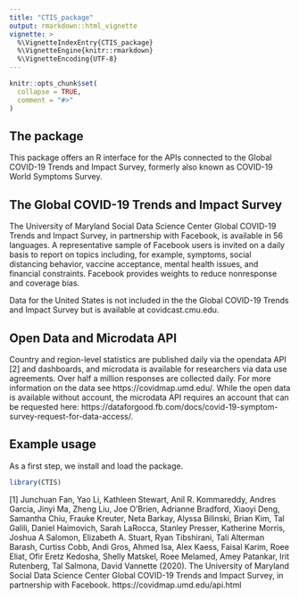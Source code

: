 ```yaml
---
title: "CTIS_package"
output: rmarkdown::html_vignette
vignette: >
  %\VignetteIndexEntry{CTIS_package}
  %\VignetteEngine{knitr::rmarkdown}
  %\VignetteEncoding{UTF-8}
---
```


```r
knitr::opts_chunk$set(
  collapse = TRUE,
  comment = "#>"
)
```



## The package

This package offers an R interface for the APIs connected to the Global COVID-19
Trends and Impact Survey, formerly also known as COVID-19 World Symptoms Survey.

## The Global COVID-19 Trends and Impact Survey

The University of Maryland Social Data Science Center Global COVID-19 Trends and Impact Survey, in partnership with Facebook, is available in 56 languages. A representative sample of Facebook users is invited on a daily basis to report on topics including, for example, symptoms, social distancing behavior, vaccine acceptance, mental health issues, and financial constraints. Facebook provides weights to reduce nonresponse and coverage bias. 

Data for the United States is not included in the the Global COVID-19 Trends and Impact Survey but is available at covidcast.cmu.edu.

## Open Data and Microdata API

Country and region-level statistics are published daily via the opendata API [2] and dashboards, and microdata is available for researchers via data use agreements. Over half a million responses are collected daily. For more information on the data see https://covidmap.umd.edu/. While the open data is available without account, 
the microdata API requires an account that can be requested here: https://dataforgood.fb.com/docs/covid-19-symptom-survey-request-for-data-access/.

## Example usage 

As a first step, we install and load the package. 

```r
library(CTIS)
```




[1] Junchuan Fan, Yao Li, Kathleen Stewart, Anil R. Kommareddy, Andres Garcia, Jinyi Ma, Zheng Liu, Joe O’Brien, Adrianne Bradford, Xiaoyi Deng, Samantha Chiu, Frauke Kreuter, Neta Barkay, Alyssa Bilinski, Brian Kim, Tal Galili, Daniel Haimovich, Sarah LaRocca, Stanley Presser, Katherine Morris, Joshua A Salomon, Elizabeth A. Stuart, Ryan Tibshirani, Tali Alterman Barash, Curtiss Cobb, Andi Gros, Ahmed Isa, Alex Kaess, Faisal Karim, Roee Eliat, Ofir Eretz Kedosha, Shelly Matskel, Roee Melamed, Amey Patankar, Irit Rutenberg, Tal Salmona, David Vannette (2020). The University of Maryland Social Data Science Center Global COVID-19 Trends and Impact Survey, in partnership with Facebook. https://covidmap.umd.edu/api.html


